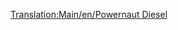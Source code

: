 [[Translation:Main/en/Powernaut Diesel]]{{en/-}}{{Template:Trenes/Es
|Imagen=[[File:en/Powernautdiesel.png]]
|Nombre=Powernaut Diesel
|Precio=46.874 € (23.437 £)
|Velocidad=152 km/h (95 mph)
|Peso=120 t
|Potencia=2.000 CV (1.492 kW)
|Coste-anual=4.756 € (2.056 £)
|Diseño=1977
|Duración=20
|Capacidad=--
|Descripción=El otro tren diésel en Fantasía, un escalón por encima del «Ploddyphut Diesel».
|Vida-real=Ficticio.
}}